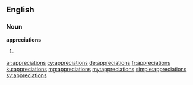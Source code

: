 ==English==

===Noun===
'''appreciations'''

# {{plural of|appreciation}}

[[ar:appreciations]]
[[cy:appreciations]]
[[de:appreciations]]
[[fr:appreciations]]
[[ku:appreciations]]
[[mg:appreciations]]
[[my:appreciations]]
[[simple:appreciations]]
[[sv:appreciations]]